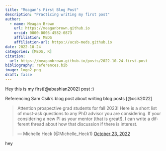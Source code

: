 ```yaml
---
title: "Meagan's First Blog Post"
description: "Practicing writing my first post"
author: 
  - name: Meagan Brown
    url: https://meaganbrown.github.io
    orcid: 0000-0003-4582-0873
    affiliation: MEDS
    affiliation-url: https://ucsb-meds.github.io
date: 2022-10-24
categories: [MEDS, R]
citation: 
  url: https://meaganbrown.github.io/posts/2022-10-24-first-post
bibliography: references.bib
image: logo2.png
draft: false
---
```


Hey this is my first[@abashian2002] post :)

Referencing Sam Csik's blog post about writing blog posts [@csik2022]

<blockquote class="twitter-tweet"><p lang="en" dir="ltr">Attention prospective grad students for fall 2023! Here is a short list of must-ask questions to any PhD advisor you are considering. If your considering a new PI as your mentor (that is great!), I can write a different thread about how that discussion if there is interest.</p>&mdash; Michelle Heck (@Michelle_Heck1) <a href="https://twitter.com/Michelle_Heck1/status/1584247043484454913?ref_src=twsrc%5Etfw">October 23, 2022</a></blockquote> <script async src="https://platform.twitter.com/widgets.js" charset="utf-8"></script>

hey
